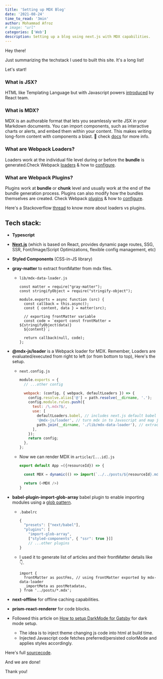 ```yaml
---
title: 'Setting up MDX Blog'
date: '2021-08-24'
time_to_read: '3min'
author: Mohammad Afroz
# image: "url"
categories: ['Web']
description: Setting up a blog using next.js with MDX capabilities.
---
```


Hey there!

Just summarizing the techstack I used to built this site. It's a long list!

Let's start!

### What is JSX?

HTML like Templating Language but with Javascript powers [introduced](https://reactjs.org/docs/introducing-jsx.html) by React team.

### What is MDX?

MDX is an authorable format that lets you seamlessly write JSX in your Markdown documents. You can import components, such as interactive charts or alerts, and embed them within your content. This makes writing long-form content with components a blast. 🚀 check [docs](https://mdxjs.com/mdx/) for more info.

### What are Webpack Loaders?

Loaders work at the individual file level during or before the **bundle** is generated.Check Webpack [loaders](https://webpack.js.org/concepts/loaders/#loader-features) & how to [configure](https://webpack.js.org/concepts/loaders/#configuration).

### What are Webpack Plugins?

Plugins work at **bundle** or **chunk** level and usually work at the end of the bundle generation process. Plugins can also modify how the bundles themselves are created. Check Webpack [plugins](https://webpack.js.org/concepts/plugins/) & how to [configure](https://webpack.js.org/concepts/plugins/#configuration).

Here's a Stackoverflow [thread](https://stackoverflow.com/questions/37452402/webpack-loaders-vs-plugins-whats-the-difference) to know more about loaders vs plugins.

## Tech stack:

- **Typescript**
- **[Next.js](https://nextjs.org/docs)** (which is based on React, provides dynamic page routes, SSG, SSR, Font/Image/Script Optimizations, flexible config management, etc)
- **Styled Components** (CSS-in-JS library)
- **gray-matter** to extract frontMatter from mdx files.

  - `lib/mdx-data-loader.js`

    ```js-ln,{8-10}
    const matter = require("gray-matter");
    const stringifyObject = require("stringify-object");

    module.exports = async function (src) {
      const callback = this.async();
      const { content, data } = matter(src);

      // exporting frontMatter variable
      const code = `export const frontMatter = ${stringifyObject(data)}
      ${content}`;

      return callback(null, code);
    };
    ```

- **@mdx-js/loader** is a Webpack loader for MDX. Remember, Loaders are evaluated/executed from right to left (or from bottom to top), Here's the setup.

  - `next.config.js`

    ```js
    module.exports = {
      // ...other config

      webpack: (config, { webpack, defaultLoaders }) => {
        config.resolve.alias['@'] = path.resolve(__dirname, '.');
        config.module.rules.push({
          test: /\.mdx?$/,
          use: [
            defaultLoaders.babel, // includes next.js default babel conf/loaders
            '@mdx-js/loader', // turn mdx in to Javascript and map js-components to HTML elements based on Markdown syntax
            path.join(__dirname, './lib/mdx-data-loader'), // extract frontMatter from mdx
          ],
        });
        return config;
      },
    };
    ```

  - Now we can render MDX in `article/[...id].js`

    ```js
    export default App =({resourceId}) => {

      const MDX = dynamic(() => import(`../../posts/${resourceId}.mdx`)

      return (<MDX />)
    }

    ```

- **babel-plugin-import-glob-array** babel plugin to enable importing modules using a [glob pattern](<https://en.wikipedia.org/wiki/Glob_(programming)>).

  - `.babelrc`

    ```js
    {
      "presets": ["next/babel"],
      "plugins": [
        "import-glob-array",
        ["styled-components", { "ssr": true }]]
        // ...other plugins
    }
    ```

  - I used it to generate list of articles and their frontMatter details like 👇.

    ```js-{2}
    import {
      frontMatter as postFms, // using frontMatter exported by mdx-data-loader
      _importMeta as postMetadatas,
    } from '../posts/*.mdx';
    ```

- **next-offline** for offline caching capabilities.
- **prism-react-renderer** for code blocks.
- Followed this article on [How to setup DarkMode for Gatsby](https://www.joshwcomeau.com/react/dark-mode/) for dark mode setup.

  - The idea is to inject theme changing js code into html at build time.
  - Injected Javascript code fetches preferred/persisted colorMode and applies styles accordingly.

Here's full [sourcecode](https://github.com/af4oz/af4oz.github.io).

And we are done!

Thank you!
